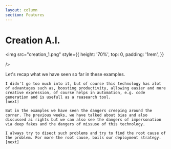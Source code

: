 ```yaml
---
layout: column
section: Features
---
```


# Creation A.I.

<img
    src="creation_1.png"
    style={{
        height: '70%',
        top: 0,
        padding: '1rem',
    }}

/>

<Note>
    Let's recap what we have seen so far in these examples.

    I didn't go too much into it, but of course this technology has alot of advantages such as, boosting productivity, allowing easier and more creative expression, of course helps in automation, e.g. code generation and is usefull as a reasearch tool.
    [next]

    But in the examples we have seen the dangers creeping around the corner. The previous weeks, we have talked about bias and also discussed ai rights but we can also see the dangers of impersonation via deep fakes and the dangers of missuse of this technology.

    I always try to disect such problems and try to find the root cause of the problem. For more the root cause, boils our deployment strategy.
    [next]

</Note>

<Navbar sections={false} />
